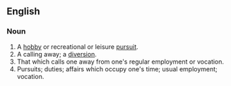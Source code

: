 ==English==

=== Noun ===

#A [[hobby]] or recreational or leisure [[pursuit]].
#A calling away; a [[diversion]].
#That which calls one away from one's regular employment or vocation.
#Pursuits; duties; affairs which occupy one's time; usual employment; vocation.